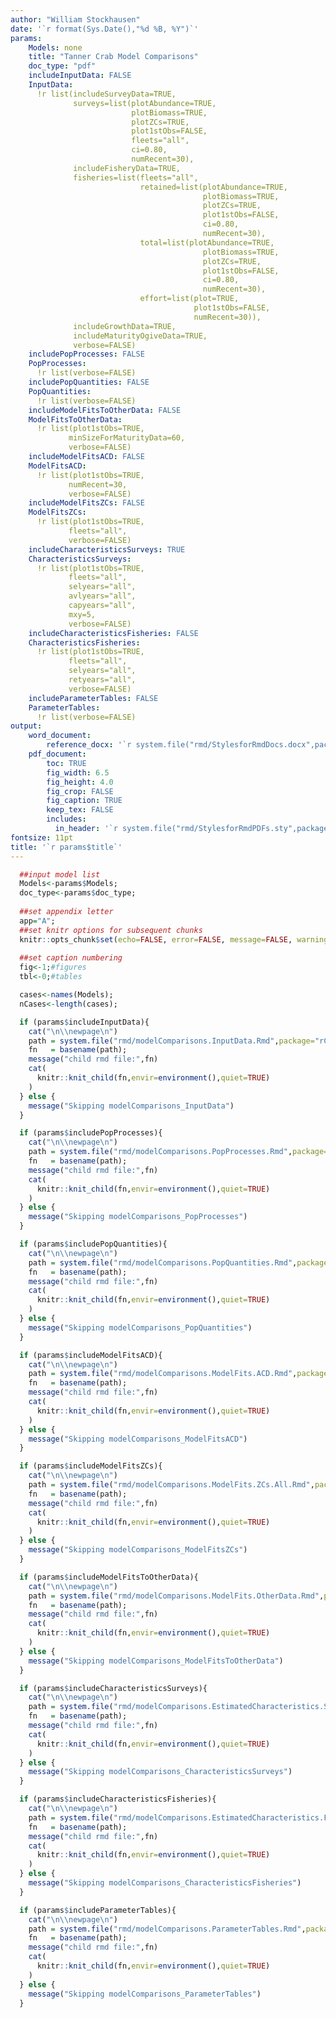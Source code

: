 ```yaml
---
author: "William Stockhausen"
date: '`r format(Sys.Date(),"%d %B, %Y")`'
params: 
    Models: none
    title: "Tanner Crab Model Comparisons" 
    doc_type: "pdf"
    includeInputData: FALSE
    InputData:
      !r list(includeSurveyData=TRUE,
              surveys=list(plotAbundance=TRUE,
                           plotBiomass=TRUE,
                           plotZCs=TRUE,
                           plot1stObs=FALSE,
                           fleets="all",
                           ci=0.80,
                           numRecent=30),
              includeFisheryData=TRUE,
              fisheries=list(fleets="all",
                             retained=list(plotAbundance=TRUE,
                                           plotBiomass=TRUE,
                                           plotZCs=TRUE,
                                           plot1stObs=FALSE,
                                           ci=0.80,
                                           numRecent=30),
                             total=list(plotAbundance=TRUE,
                                           plotBiomass=TRUE,
                                           plotZCs=TRUE,
                                           plot1stObs=FALSE,
                                           ci=0.80,
                                           numRecent=30),
                             effort=list(plot=TRUE,
                                         plot1stObs=FALSE,
                                         numRecent=30)),
              includeGrowthData=TRUE,
              includeMaturityOgiveData=TRUE,                           
              verbose=FALSE)
    includePopProcesses: FALSE
    PopProcesses:
      !r list(verbose=FALSE)
    includePopQuantities: FALSE
    PopQuantities:
      !r list(verbose=FALSE)
    includeModelFitsToOtherData: FALSE
    ModelFitsToOtherData:
      !r list(plot1stObs=TRUE,
             minSizeForMaturityData=60,
             verbose=FALSE)
    includeModelFitsACD: FALSE
    ModelFitsACD:
      !r list(plot1stObs=TRUE,
             numRecent=30,
             verbose=FALSE)
    includeModelFitsZCs: FALSE
    ModelFitsZCs:
      !r list(plot1stObs=TRUE,
             fleets="all",
             verbose=FALSE)
    includeCharacteristicsSurveys: TRUE
    CharacteristicsSurveys:
      !r list(plot1stObs=TRUE,
             fleets="all",
             selyears="all",
             avlyears="all",
             capyears="all",
             mxy=5,
             verbose=FALSE)
    includeCharacteristicsFisheries: FALSE
    CharacteristicsFisheries:
      !r list(plot1stObs=TRUE,
             fleets="all",
             selyears="all",
             retyears="all",
             verbose=FALSE)
    includeParameterTables: FALSE
    ParameterTables:
      !r list(verbose=FALSE)
output: 
    word_document: 
        reference_docx: '`r system.file("rmd/StylesforRmdDocs.docx",package="wtsUtilities")`'
    pdf_document: 
        toc: TRUE
        fig_width: 6.5
        fig_height: 4.0
        fig_crop: FALSE
        fig_caption: TRUE
        keep_tex: FALSE
        includes:
          in_header: '`r system.file("rmd/StylesforRmdPDFs.sty",package="wtsUtilities")`'
fontsize: 11pt
title: '`r params$title`'
---
```


```r
  ##input model list
  Models<-params$Models;
  doc_type<-params$doc_type;
  
  ##set appendix letter
  app="A";
  ##set knitr options for subsequent chunks
  knitr::opts_chunk$set(echo=FALSE, error=FALSE, message=FALSE, warning=FALSE, concordance=TRUE, fig.width=6.5, fig.height=3.5, dpi=300)
  
  ##set caption numbering
  fig<-1;#figures
  tbl<-0;#tables

  cases<-names(Models);
  nCases<-length(cases);
```

\setcounter{tocdepth}{3}

\addcontentsline{toc}{section}{List of Tables in Model Comparisons}
\listoftables

\addcontentsline{toc}{section}{List of Figures in Model Comparisons}
\listoffigures

\newpage

```r
  if (params$includeInputData){
    cat("\n\\newpage\n")
    path = system.file("rmd/modelComparisons.InputData.Rmd",package="rCompTCMs");
    fn   = basename(path);
    message("child rmd file:",fn)
    cat(
      knitr::knit_child(fn,envir=environment(),quiet=TRUE)
    )
  } else {
    message("Skipping modelComparisons_InputData")
  }
```

```r
  if (params$includePopProcesses){
    cat("\n\\newpage\n")
    path = system.file("rmd/modelComparisons.PopProcesses.Rmd",package="rCompTCMs");
    fn   = basename(path);
    message("child rmd file:",fn)
    cat(
      knitr::knit_child(fn,envir=environment(),quiet=TRUE)
    )
  } else {
    message("Skipping modelComparisons_PopProcesses")
  }
```

```r
  if (params$includePopQuantities){
    cat("\n\\newpage\n")
    path = system.file("rmd/modelComparisons.PopQuantities.Rmd",package="rCompTCMs");
    fn   = basename(path);
    message("child rmd file:",fn)
    cat(
      knitr::knit_child(fn,envir=environment(),quiet=TRUE)
    )
  } else {
    message("Skipping modelComparisons_PopQuantities")
  }
```

```r
  if (params$includeModelFitsACD){
    cat("\n\\newpage\n")
    path = system.file("rmd/modelComparisons.ModelFits.ACD.Rmd",package="rCompTCMs");
    fn   = basename(path);
    message("child rmd file:",fn)
    cat(
      knitr::knit_child(fn,envir=environment(),quiet=TRUE)
    )
  } else {
    message("Skipping modelComparisons_ModelFitsACD")
  }
```

```r
  if (params$includeModelFitsZCs){
    cat("\n\\newpage\n")
    path = system.file("rmd/modelComparisons.ModelFits.ZCs.All.Rmd",package="rCompTCMs");
    fn   = basename(path);
    message("child rmd file:",fn)
    cat(
      knitr::knit_child(fn,envir=environment(),quiet=TRUE)
    )
  } else {
    message("Skipping modelComparisons_ModelFitsZCs")
  }
```

```r
  if (params$includeModelFitsToOtherData){
    cat("\n\\newpage\n")
    path = system.file("rmd/modelComparisons.ModelFits.OtherData.Rmd",package="rCompTCMs")
    fn   = basename(path);
    message("child rmd file:",fn)
    cat(
      knitr::knit_child(fn,envir=environment(),quiet=TRUE)
    )
  } else {
    message("Skipping modelComparisons_ModelFitsToOtherData")
  }
```

```r
  if (params$includeCharacteristicsSurveys){
    cat("\n\\newpage\n")
    path = system.file("rmd/modelComparisons.EstimatedCharacteristics.Surveys.Rmd",package="rCompTCMs");
    fn   = basename(path);
    message("child rmd file:",fn)
    cat(
      knitr::knit_child(fn,envir=environment(),quiet=TRUE)
    )
  } else {
    message("Skipping modelComparisons_CharacteristicsSurveys")
  }
```

```r
  if (params$includeCharacteristicsFisheries){
    cat("\n\\newpage\n")
    path = system.file("rmd/modelComparisons.EstimatedCharacteristics.Fisheries.Rmd",package="rCompTCMs");
    fn   = basename(path);
    message("child rmd file:",fn)
    cat(
      knitr::knit_child(fn,envir=environment(),quiet=TRUE)
    )
  } else {
    message("Skipping modelComparisons_CharacteristicsFisheries")
  }
```

```r
  if (params$includeParameterTables){
    cat("\n\\newpage\n")
    path = system.file("rmd/modelComparisons.ParameterTables.Rmd",package="rCompTCMs");
    fn   = basename(path);
    message("child rmd file:",fn)
    cat(
      knitr::knit_child(fn,envir=environment(),quiet=TRUE)
    )
  } else {
    message("Skipping modelComparisons_ParameterTables")
  }
```

